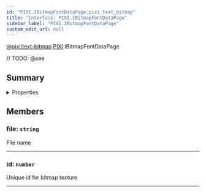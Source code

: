 ```yaml
---
id: "PIXI.IBitmapFontDataPage.pixi_text_bitmap"
title: "Interface: PIXI.IBitmapFontDataPage"
sidebar_label: "PIXI.IBitmapFontDataPage"
custom_edit_url: null
---
```


[@pixi/text-bitmap](../modules/pixi_text_bitmap).[PIXI](../namespaces/PIXI).IBitmapFontDataPage






// TODO: @see

        

## Summary

<details><summary>Properties</summary>
<p>

| Name | Type                | Description                  |
| ---- | ------------------- | ---------------------------- |
| file | <code>string</code> | File name                    |
| id   | <code>number</code> | Unique id for bitmap texture |

</p>
</details>
    




## Members
<article>

### file: <span><code>string</code></span>
File name

</article>


---------------------------------------

<article>

### id: <span><code>number</code></span>
Unique id for bitmap texture

</article>


---------------------------------------



  